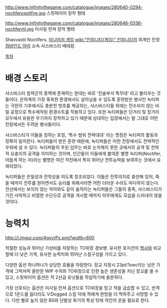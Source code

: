 http://www.infinitythegame.com/catalogue/images/280640-0294-noctiferospitfire.jpg
스핏파이어 장착 형태

http://www.infinitythegame.com/catalogue/images/280646-0336-noctiferml.jpg
미사일 런쳐 장착 형태

Shasvastii Noctifers. [[미니어처 게임]] [[wiki:"인피니티(게임)" 인피니티]]의 외계인 진영 [[컴바인드 아미]] 소속 샤스바스티 베테랑.

[[목차]]
= 배경 스토리 =
샤스바스티 침략군의 중핵에 존재하는 분대는 바로 '전술부서 특무대' 라고 불리우는 것들이다. 은하계의 가장 혹독한 환경에서도 살아남을 수 있도록 훈련받은 병사인 녹티퍼는 극한의 기후에서도 충분한 방호를 제공하는, 샤스바스티들 외에는 전수되지 않는 비밀 공정으로 특수제작된 환경수트를 작용하고 있다. 또한 녹티퍼들은 단거리 및 장거리 모두에서 유용한 무기까지 장착하고 있기 때문에 상대하는 입장에서는 말 그대로 어떤 전장에서든 두려운 병사들이다.

샤스바스티가 이들을 칭하는 호칭, '특수 범위 전략대대' 라는 명칭은 녹티퍼의 활동과 정확히 일치한다. 녹티퍼들이 받은 훈련 때문에, 녹티퍼들은 어떤 전장에서도 전략적인 우위에 설 수 있다. 녹티퍼들의 주된 임무는 바로 눈치채지 못한 곳에서의 공격 및 전략적 요충지의 공격을 의미하는 것이며, 인간들이 이들에게 붙여준 별명 녹티퍼(Noctifer, 어둡게 하는 자)라는 별명은 야간 작전에서 특히 뛰어난 전투능력을 보여주는 것에서 유래되었다.

녹티퍼들은 은밀성과 잔학성을 띠도록 창조되었다. 이들은 전투의지로 충만해 있어, 죽을 때까지 전투를 원하면서도 승리를 위해서라면 어떤 더러운 수라도 마다하지 않는다. 전선에서는 보이지 않는 악마와도 같이 움직이는 녹티퍼들은 그들의 종족, 샤스바스티가 가진 사악하고 비열한 수단으로 공격을 개시할 때까지 아무에게도 모습을 드러내지 않을 것이다.


= 능력치 =
http://i.imgur.com/4gxvrPx.png?width=600

적절한 성능과 뛰어난 가성비를 자랑하는 TO위장 경보병. 유사한 포지션의 [[헥사]]와 비교할때 더 낮은 가격, 유사한 능력치와 뛰어난 스킬구성을 가지고 있다.

다양한 옵션 하나하나가 상당한 효율을 자랑한다. 장교 지정시 23pt/1swc라는 낮은 가격에 그럭저럭 쓸만한 WIP 수치와 TO위장으로 인한 높은 생존성을 지닌 장교를 쓸 수 있고, 스핏파이어 옵션은 적 2선급 유닛들을 학살하기에 충분하다. 

가장 선호되는 옵션은 미사일 런쳐 옵션으로 TO위장을 믿고 적을 급습할 수 있고, 반격으로 1운드를 잃더라도 V:Dogged 스킬 덕에 적에게 한방을 더 먹여주고 사망할 수 있다. 다만 별로 높지 않은 BS와 단발성 화기의 특성 탓에 약간의 운을 필요로 한다.
